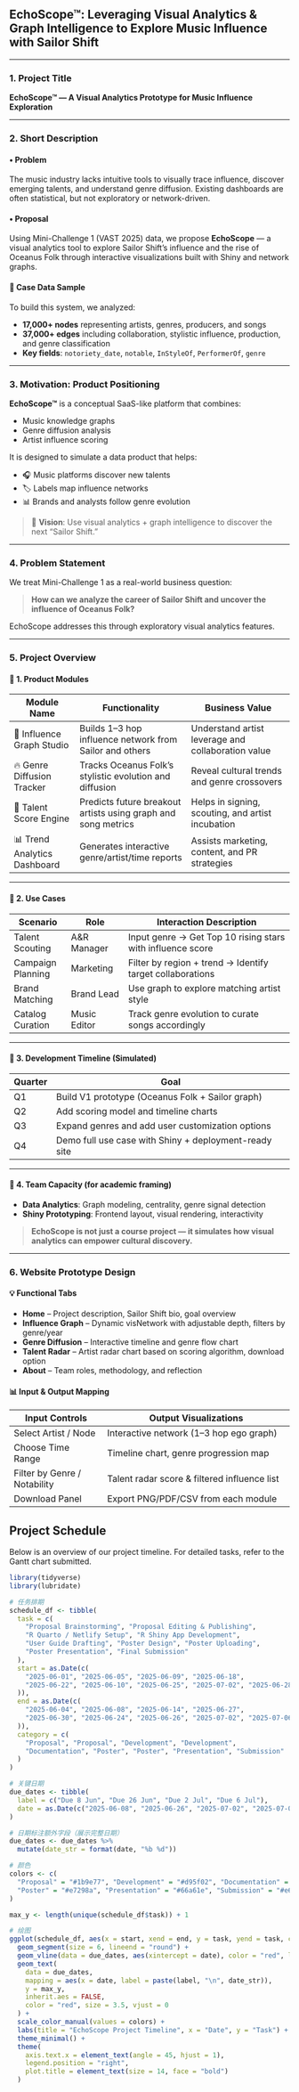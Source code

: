 ## EchoScope™: Leveraging Visual Analytics & Graph Intelligence to Explore Music Influence with Sailor Shift

------------------------------------------------------------------------

### 1. Project Title

**EchoScope™ — A Visual Analytics Prototype for Music Influence Exploration**

------------------------------------------------------------------------

### 2. Short Description

#### • Problem

The music industry lacks intuitive tools to visually trace influence, discover emerging talents, and understand genre diffusion. Existing dashboards are often statistical, but not exploratory or network-driven.

#### • Proposal

Using Mini-Challenge 1 (VAST 2025) data, we propose **EchoScope** — a visual analytics tool to explore Sailor Shift’s influence and the rise of Oceanus Folk through interactive visualizations built with Shiny and network graphs.

#### 📂 Case Data Sample

To build this system, we analyzed:

-   **17,000+ nodes** representing artists, genres, producers, and songs\
-   **37,000+ edges** including collaboration, stylistic influence, production, and genre classification\
-   **Key fields**: `notoriety_date`, `notable`, `InStyleOf`, `PerformerOf`, `genre`

------------------------------------------------------------------------

### 3. Motivation: Product Positioning

**EchoScope™** is a conceptual SaaS-like platform that combines:

-   Music knowledge graphs\
-   Genre diffusion analysis\
-   Artist influence scoring

It is designed to simulate a data product that helps:

-   🎧 Music platforms discover new talents\
-   🏷️ Labels map influence networks\
-   📊 Brands and analysts follow genre evolution

> 🎯 **Vision**: Use visual analytics + graph intelligence to discover the next “Sailor Shift.”

------------------------------------------------------------------------

### 4. Problem Statement

We treat Mini-Challenge 1 as a real-world business question:

> **How can we analyze the career of Sailor Shift and uncover the influence of Oceanus Folk?**

EchoScope addresses this through exploratory visual analytics features.

------------------------------------------------------------------------

### 5. Project Overview

#### 🧩 1. Product Modules

| Module Name                  | Functionality                                                 | Business Value                                     |
|-----------------|-----------------------------|---------------------------|
| 🎼 Influence Graph Studio    | Builds 1–3 hop influence network from Sailor and others       | Understand artist leverage and collaboration value |
| 🔥 Genre Diffusion Tracker   | Tracks Oceanus Folk’s stylistic evolution and diffusion       | Reveal cultural trends and genre crossovers        |
| 🚀 Talent Score Engine       | Predicts future breakout artists using graph and song metrics | Helps in signing, scouting, and artist incubation  |
| 📊 Trend Analytics Dashboard | Generates interactive genre/artist/time reports               | Assists marketing, content, and PR strategies      |

------------------------------------------------------------------------

#### 🔭 2. Use Cases

| Scenario          | Role         | Interaction Description                                    |
|---------------|---------------|-------------------------------------------|
| Talent Scouting   | A&R Manager  | Input genre → Get Top 10 rising stars with influence score |
| Campaign Planning | Marketing    | Filter by region + trend → Identify target collaborations  |
| Brand Matching    | Brand Lead   | Use graph to explore matching artist style                 |
| Catalog Curation  | Music Editor | Track genre evolution to curate songs accordingly          |

------------------------------------------------------------------------

#### 📆 3. Development Timeline (Simulated)

| Quarter | Goal                                                  |
|---------|-------------------------------------------------------|
| Q1      | Build V1 prototype (Oceanus Folk + Sailor graph)      |
| Q2      | Add scoring model and timeline charts                 |
| Q3      | Expand genres and add user customization options      |
| Q4      | Demo full use case with Shiny + deployment-ready site |

------------------------------------------------------------------------

#### 🧠 4. Team Capacity (for academic framing)

-   **Data Analytics**: Graph modeling, centrality, genre signal detection\
-   **Shiny Prototyping**: Frontend layout, visual rendering, interactivity

> **EchoScope is not just a course project — it simulates how visual analytics can empower cultural discovery.**

------------------------------------------------------------------------

### 6. Website Prototype Design

#### 💡 Functional Tabs

-   **Home** – Project description, Sailor Shift bio, goal overview\
-   **Influence Graph** – Dynamic visNetwork with adjustable depth, filters by genre/year\
-   **Genre Diffusion** – Interactive timeline and genre flow chart\
-   **Talent Radar** – Artist radar chart based on scoring algorithm, download option\
-   **About** – Team roles, methodology, and reflection

#### 📊 Input & Output Mapping

| Input Controls               | Output Visualizations                        |
|------------------------|-----------------------------------------------|
| Select Artist / Node         | Interactive network (1–3 hop ego graph)      |
| Choose Time Range            | Timeline chart, genre progression map        |
| Filter by Genre / Notability | Talent radar score & filtered influence list |
| Download Panel               | Export PNG/PDF/CSV from each module          |

## Project Schedule

Below is an overview of our project timeline. For detailed tasks, refer to the Gantt chart submitted.

```r
library(tidyverse)
library(lubridate)

# 任务排期
schedule_df <- tibble(
  task = c(
    "Proposal Brainstorming", "Proposal Editing & Publishing",
    "R Quarto / Netlify Setup", "R Shiny App Development",
    "User Guide Drafting", "Poster Design", "Poster Uploading",
    "Poster Presentation", "Final Submission"
  ),
  start = as.Date(c(
    "2025-06-01", "2025-06-05", "2025-06-09", "2025-06-18",
    "2025-06-22", "2025-06-10", "2025-06-25", "2025-07-02", "2025-06-28"
  )),
  end = as.Date(c(
    "2025-06-04", "2025-06-08", "2025-06-14", "2025-06-27",
    "2025-06-30", "2025-06-24", "2025-06-26", "2025-07-02", "2025-07-06"
  )),
  category = c(
    "Proposal", "Proposal", "Development", "Development",
    "Documentation", "Poster", "Poster", "Presentation", "Submission"
  )
)

# 关键日期
due_dates <- tibble(
  label = c("Due 8 Jun", "Due 26 Jun", "Due 2 Jul", "Due 6 Jul"),
  date = as.Date(c("2025-06-08", "2025-06-26", "2025-07-02", "2025-07-06"))
)

# 日期标注额外字段（展示完整日期）
due_dates <- due_dates %>%
  mutate(date_str = format(date, "%b %d"))

# 颜色
colors <- c(
  "Proposal" = "#1b9e77", "Development" = "#d95f02", "Documentation" = "#7570b3",
  "Poster" = "#e7298a", "Presentation" = "#66a61e", "Submission" = "#e6ab02"
)

max_y <- length(unique(schedule_df$task)) + 1

# 绘图
ggplot(schedule_df, aes(x = start, xend = end, y = task, yend = task, color = category)) +
  geom_segment(size = 6, lineend = "round") +
  geom_vline(data = due_dates, aes(xintercept = date), color = "red", linetype = "dashed") +
  geom_text(
    data = due_dates,
    mapping = aes(x = date, label = paste(label, "\n", date_str)),
    y = max_y,
    inherit.aes = FALSE,
    color = "red", size = 3.5, vjust = 0
  ) +
  scale_color_manual(values = colors) +
  labs(title = "EchoScope Project Timeline", x = "Date", y = "Task") +
  theme_minimal() +
  theme(
    axis.text.x = element_text(angle = 45, hjust = 1),
    legend.position = "right",
    plot.title = element_text(size = 14, face = "bold")
  )
```
